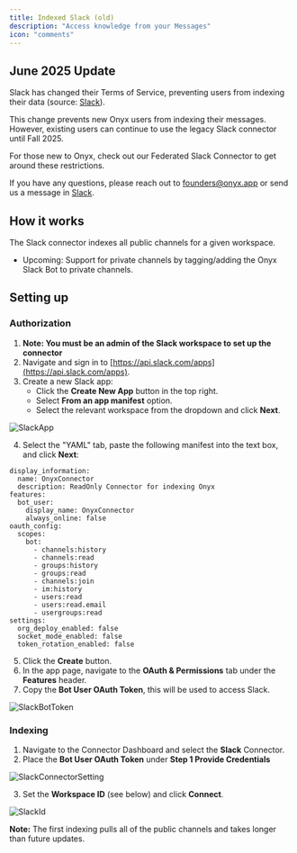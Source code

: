 ```yaml
---
title: Indexed Slack (old)
description: "Access knowledge from your Messages"
icon: "comments"
---
```


## June 2025 Update

Slack has changed their Terms of Service, preventing users from indexing their data (source: [Slack](https://slack.com/terms-of-service/api)).

This change prevents new Onyx users from indexing their messages. However, existing users can continue to use the legacy Slack connector until Fall 2025.

For those new to Onyx, check out our Federated Slack Connector to get around these restrictions. 

If you have any questions, please reach out to [founders@onyx.app](mailto:founders@onyx.app) or send us a message in [Slack](https://join.slack.com/t/onyx-dot-app/shared_invite/zt-34lu4m7xg-TsKGO6h8PDvR5W27zTdyhA).

## How it works

The Slack connector indexes all public channels for a given workspace.

- Upcoming: Support for private channels by tagging/adding the Onyx Slack Bot to private channels.

## Setting up

### Authorization

1. **Note: You must be an admin of the Slack workspace to set up the connector**
2. Navigate and sign in to [https://api.slack.com/apps](https://api.slack.com/apps).
3. Create a new Slack app:
   - Click the **Create New App** button in the top right.
   - Select **From an app manifest** option.
   - Select the relevant workspace from the dropdown and click **Next**.

![SlackApp](/assets/images/connectors/slack/SlackApp.png)

4. Select the "YAML" tab, paste the following manifest into the text box, and click **Next**:

```
display_information:
  name: OnyxConnector
  description: ReadOnly Connector for indexing Onyx
features:
  bot_user:
    display_name: OnyxConnector
    always_online: false
oauth_config:
  scopes:
    bot:
      - channels:history
      - channels:read
      - groups:history
      - groups:read
      - channels:join
      - im:history
      - users:read
      - users:read.email
      - usergroups:read
settings:
  org_deploy_enabled: false
  socket_mode_enabled: false
  token_rotation_enabled: false
```

5. Click the **Create** button.
6. In the app page, navigate to the **OAuth & Permissions** tab under the **Features** header.
7. Copy the **Bot User OAuth Token**, this will be used to access Slack.

![SlackBotToken](/assets/images/connectors/slack/SlackBotToken.png)

### Indexing

1. Navigate to the Connector Dashboard and select the **Slack** Connector.
2. Place the **Bot User OAuth Token** under **Step 1 Provide Credentials**

![SlackConnectorSetting](/assets/images/connectors/slack/SlackConnectorSetting.png)

3. Set the **Workspace ID** (see below) and click **Connect**.

![SlackId](/assets/images/connectors/slack/SlackId.png)

**Note:** The first indexing pulls all of the public channels and takes longer than future updates.
